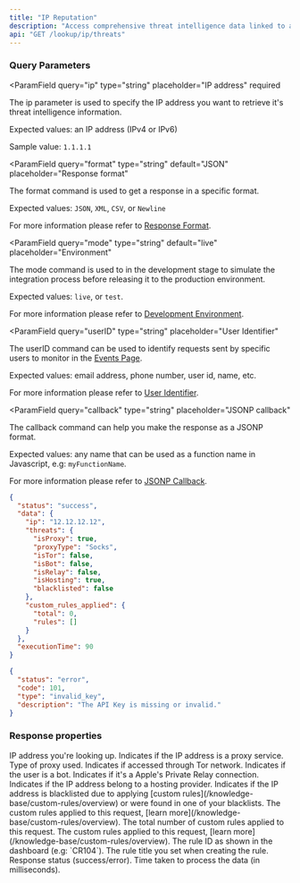 ```yaml
---
title: "IP Reputation"
description: "Access comprehensive threat intelligence data linked to a specific IP address. This endpoint provides insights into malicious activity, reputation scoring, and potential security risks associated with the IP address."
api: "GET /lookup/ip/threats"
---
```


### Query Parameters

<ParamField
  query="ip"
  type="string"
  placeholder="IP address"
  required
>
  The ip parameter is used to specify the IP address you want to retrieve it's threat intelligence information.

Expected values: an IP address (IPv4 or IPv6)

Sample value: `1.1.1.1`

</ParamField>

<ParamField
  query="format"
  type="string"
  default="JSON"
  placeholder="Response format"
>
  The format command is used to get a response in a specific format.

Expected values: `JSON`, `XML`, `CSV`, or `Newline`

For more information please refer to [Response Format](/options/response-format).

</ParamField>

<ParamField
  query="mode"
  type="string"
  default="live"
  placeholder="Environment"
>
  The mode command is used to in the development stage to simulate the integration process before releasing it to the production environment.

Expected values: `live`, or `test`.

For more information please refer to [Development Environment](/options/development-environment).

</ParamField>

<ParamField
  query="userID"
  type="string"
  placeholder="User Identifier"
>
  The userID command can be used to identify requests sent by specific users to monitor in the [Events Page](/dashboard-guides/monitoring-capabilities/real-time-threat-monitoring).

Expected values: email address, phone number, user id, name, etc.

For more information please refer to [User Identifier](/options/user-identifier).

</ParamField>

<ParamField
  query="callback"
  type="string"
  placeholder="JSONP callback"
>
  The callback command can help you make the response as a JSONP format.

Expected values: any name that can be used as a function name in Javascript, e.g: `myFunctionName`.

For more information please refer to [JSONP Callback](/options/jsonp-callback).

</ParamField>

<ResponseExample>

```json Success
{
  "status": "success",
  "data": {
    "ip": "12.12.12.12",
    "threats": {
      "isProxy": true,
      "proxyType": "Socks",
      "isTor": false,
      "isBot": false,
      "isRelay": false,
      "isHosting": true,
      "blacklisted": false
    },
    "custom_rules_applied": {
      "total": 0,
      "rules": []
    }
  },
  "executionTime": 90
}
```

```json Error
{
  "status": "error",
  "code": 101,
  "type": "invalid_key",
  "description": "The API Key is missing or invalid."
}
```

</ResponseExample>

### Response properties

<ResponseField name="data" type="object" required>
  <Expandable title="properties" defaultOpen={true}>
    <ResponseField name="ip" type="string" required>
      IP address you're looking up.
    </ResponseField>
    <ResponseField name="threats" type="object" required>
      <Expandable title="details">
        <ResponseField name="isProxy" type="boolean" required>
          Indicates if the IP address is a proxy service.
        </ResponseField>
        <ResponseField name="proxyType" type="string" required>
          Type of proxy used.
        </ResponseField>
        <ResponseField name="isTor" type="boolean" required>
          Indicates if accessed through Tor network.
        </ResponseField>
        <ResponseField name="isBot" type="boolean" required>
          Indicates if the user is a bot.
        </ResponseField>
        <ResponseField name="isRelay" type="boolean" required>
          Indicates if it's a Apple's Private Relay connection.
        </ResponseField>
        <ResponseField name="isHosting" type="boolean" required>
          Indicates if the IP address belong to a hosting provider.
        </ResponseField>
        <ResponseField name="blacklisted" type="boolean" required>
          Indicates if the IP address is blacklisted due to applying [custom
          rules](/knowledge-base/custom-rules/overview) or were found in one of
          your blacklists.
        </ResponseField>
      </Expandable>
      <ResponseField name="custom_rules_applied" type="object">
        The custom rules applied to this request, [learn
        more](/knowledge-base/custom-rules/overview).
        <Expandable title="properties" defaultOpen={true}>
          <ResponseField name="total" type="integer" required>
            The total number of custom rules applied to this request.
          </ResponseField>
          <ResponseField name="rules" type="object" required>
            The custom rules applied to this request, [learn
            more](/knowledge-base/custom-rules/overview).
            <Expandable title="properties" defaultOpen={true}>
              <ResponseField name="id" type="string" required>
                The rule ID as shown in the dashboard (e.g: `CR104`).
              </ResponseField>
              <ResponseField name="title" type="string" required>
                The rule title you set when creating the rule.
              </ResponseField>
            </Expandable>
          </ResponseField>
        </Expandable>
      </ResponseField>
    </ResponseField>
  </Expandable>
  <ResponseField name="status" type="string" required>
    Response status (success/error).
  </ResponseField>
  <ResponseField name="executionTime" type="integer" required>
    Time taken to process the data (in milliseconds).
  </ResponseField>
</ResponseField>
